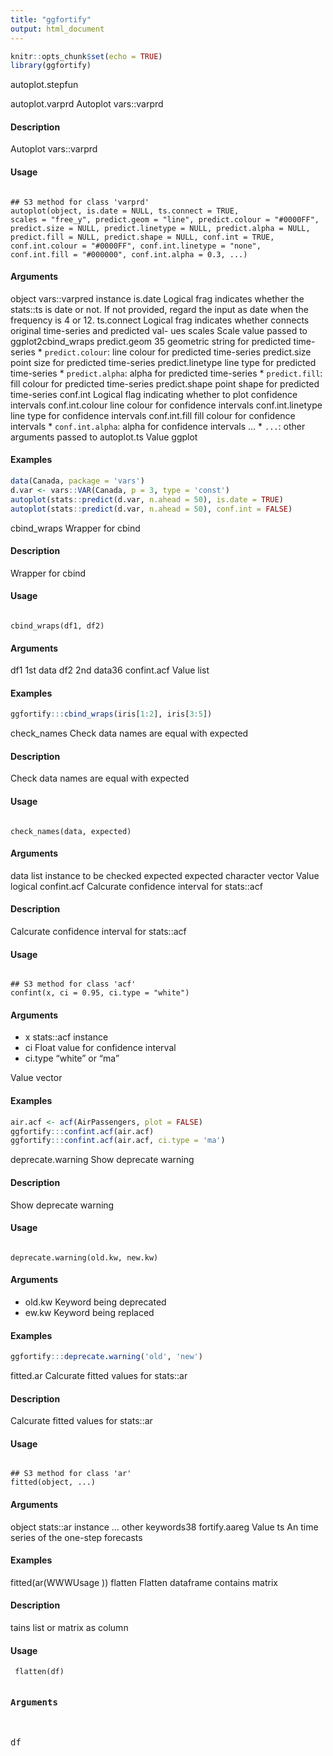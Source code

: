 ```yaml
---
title: "ggfortify"
output: html_document
---
```


```r
knitr::opts_chunk$set(echo = TRUE)
library(ggfortify)
```

autoplot.stepfun

autoplot.varprd
Autoplot vars::varprd

#### Description 
 
Autoplot vars::varprd

#### Usage 
<pre><code>
## S3 method for class 'varprd'
autoplot(object, is.date = NULL, ts.connect = TRUE,
scales = "free_y", predict.geom = "line", predict.colour = "#0000FF",
predict.size = NULL, predict.linetype = NULL, predict.alpha = NULL,
predict.fill = NULL, predict.shape = NULL, conf.int = TRUE,
conf.int.colour = "#0000FF", conf.int.linetype = "none",
conf.int.fill = "#000000", conf.int.alpha = 0.3, ...)
</code></pre>

#### Arguments 
 
object vars::varpred instance
is.date Logical frag indicates whether the stats::ts is date or not. If not provided,
regard the input as date when the frequency is 4 or 12.
ts.connect Logical frag indicates whether connects original time-series and predicted val-
ues
scales Scale value passed to ggplot2cbind_wraps
predict.geom
35
geometric string for predicted time-series
* ``predict.colour``: line colour for predicted time-series
predict.size
point size for predicted time-series
predict.linetype
line type for predicted time-series
* ``predict.alpha``: alpha for predicted time-series
* ``predict.fill``: fill colour for predicted time-series
predict.shape point shape for predicted time-series
conf.int
Logical flag indicating whether to plot confidence intervals
conf.int.colour
line colour for confidence intervals
conf.int.linetype
line type for confidence intervals
conf.int.fill
fill colour for confidence intervals
* ``conf.int.alpha``: alpha for confidence intervals
...
* ``...``: other arguments passed to autoplot.ts
Value
ggplot

#### Examples 
```r
data(Canada, package = 'vars')
d.var <- vars::VAR(Canada, p = 3, type = 'const')
autoplot(stats::predict(d.var, n.ahead = 50), is.date = TRUE)
autoplot(stats::predict(d.var, n.ahead = 50), conf.int = FALSE)
```
cbind_wraps
Wrapper for cbind

#### Description 
 
Wrapper for cbind

#### Usage 
 <pre><code>
cbind_wraps(df1, df2)
</code></pre>
#### Arguments 
 
df1 1st data
df2 2nd data36
confint.acf
Value
list

#### Examples 
```r
ggfortify:::cbind_wraps(iris[1:2], iris[3:5])
```

check_names
Check data names are equal with expected

#### Description 
 
Check data names are equal with expected

#### Usage 
<pre><code>
check_names(data, expected)
</code></pre>

#### Arguments 
 
data list instance to be checked
expected expected character vector
Value
logical
confint.acf
Calcurate confidence interval for stats::acf

#### Description 
 
Calcurate confidence interval for stats::acf

#### Usage 
<pre><code>
## S3 method for class 'acf'
confint(x, ci = 0.95, ci.type = "white")
</code></pre>

#### Arguments 
 
* x stats::acf instance
* ci Float value for confidence interval
* ci.type "white" or "ma"

Value
vector

#### Examples 
```r
air.acf <- acf(AirPassengers, plot = FALSE)
ggfortify:::confint.acf(air.acf)
ggfortify:::confint.acf(air.acf, ci.type = 'ma')
```

deprecate.warning
Show deprecate warning

#### Description 
 
Show deprecate warning

#### Usage 
<pre><code>
deprecate.warning(old.kw, new.kw)
</code></pre>

#### Arguments 

* old.kw Keyword being deprecated
* ew.kw Keyword being replaced

#### Examples 
```r
ggfortify:::deprecate.warning('old', 'new')
```

fitted.ar
Calcurate fitted values for stats::ar

#### Description 
 
Calcurate fitted values for stats::ar

#### Usage 
<pre><code>
## S3 method for class 'ar'
fitted(object, ...)
</code></pre>

#### Arguments 
 
object stats::ar instance
... other keywords38
fortify.aareg
Value
ts An time series of the one-step forecasts

#### Examples 

fitted(ar(WWWUsage ))
flatten
Flatten dataframe contains matrix

#### Description 
 
tains list or matrix as column

#### Usage 
<pre><code>
flatten(df)
</code><pre>

#### Arguments 
 
df
